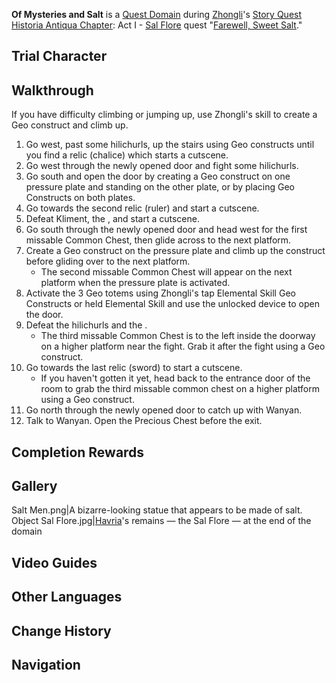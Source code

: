 {{Stub|Character Trial info, check [[Template:Trial Character]] for how to add it}}
{{Domain Infobox
|image        = Domain Of Mysteries and Salt.png
|type         = Quest
|description  = The seal has been broken, and both the treasures and the tale of the God of Salt await within.<br />The party pushes on, each armed with disparate aims...
|quest        = Farewell, Sweet Salt
|quest_type   = Story
|region       = Liyue
|area         = Bishui Plain
|subarea      = Sal Terrae
|requiredAR   = 40
|recLevel     = 35
|recElements  = Geo
|trial        = Zhongli
}}
'''Of Mysteries and Salt''' is a [[Quest Domain]] during [[Zhongli]]'s [[Story Quest]] [[Historia Antiqua Chapter]]: Act I - [[Sal Flore]] quest "[[Farewell, Sweet Salt]]."

==Trial Character==
{{Trial Character
|wl                     = 5
|character_name          = Zhongli
|character_level5        = 71
|constellation5          = 3
|weapon_name             = Vortex Vanquisher
|weapon_level5           = 71
|refinement5             = 1
|artifact_flower         = Royal Flora
|artifact_feather        = Royal Plume
|artifact_sands          = Royal Pocket Watch
|artifact_goblet         = Royal Silver Urn
|artifact_circlet        = Royal Masque
|set1                    = Noblesse Oblige
|set1_piece_bonus        = 4
|artifact_level5         = 16
|normal_attack_talent5   = 5
|elemental_skill_talent5 = 8
|elemental_burst_talent5 = 5
|hp5                     = 22,820
|atk5                    = 1,725
|def5                    = 684
|em5                     = 42
|er5                     = 135.0%
|crit_rate5              = 51.8%
|crit_dmg5               = 91.9%
|geo_dmg5                = 21.6%
}}

==Walkthrough==
If you have difficulty climbing or jumping up, use Zhongli's skill to create a Geo construct and climb up.
# Go west, past some hilichurls, up the stairs using Geo constructs until you find a relic (chalice) which starts a cutscene.
# Go west through the newly opened door and fight some hilichurls.
# Go south and open the door by creating a Geo construct on one pressure plate and standing on the other plate, or by placing Geo Constructs on both plates.
# Go towards the second relic (ruler) and start a cutscene.
# Defeat Kliment, the {{Enemy|Fatui Pyro Agent|nobr=1}}, and start a cutscene.
# Go south through the newly opened door and head west for the first missable Common Chest, then glide across to the next platform.
# Create a Geo construct on the pressure plate and climb up the construct before gliding over to the next platform.
#* The second missable Common Chest will appear on the next platform when the pressure plate is activated.
# Activate the 3 Geo totems using Zhongli's tap Elemental Skill Geo Constructs or held Elemental Skill and use the unlocked device to open the door.
# Defeat the hilichurls and the {{Enemy|Pyro Abyss Mage|nobr=1}}.
#* The third missable Common Chest is to the left inside the doorway on a higher platform near the fight. Grab it after the fight using a Geo construct.
# Go towards the last relic (sword) to start a cutscene.
#* If you haven't gotten it yet, head back to the entrance door of the room to grab the third missable common chest on a higher platform using a Geo construct.
# Go north through the newly opened door to catch up with Wanyan.
# Talk to Wanyan. Open the Precious Chest before the exit.

==Completion Rewards==
{{Card|Mora|10,000}}
{{Card|Adventurer's Experience|2}}
{{Card|Mystic Enhancement Ore|2}}
{{Card|Prithiva Topaz Fragment|1}}

==Gallery==
<gallery>
Salt Men.png|A bizarre-looking statue that appears to be made of salt.
Object Sal Flore.jpg|[[Havria]]'s remains &mdash; the Sal Flore &mdash; at the end of the domain
</gallery>

==Video Guides==
{{EVT
|video1   = https://youtu.be/yaz9UFpTz1U
|caption1 = Of Mysteries and Salt Guide (4 Chests)
}}

==Other Languages==
{{Other Languages
|en      = Of Mysteries and Salt
|zhs     = 盐中之谜
|zhs_rm  = Yán Zhōng zhī Mí
|zht     = 鹽中之謎
|zht_rm  = Yán Zhōng zhī Mí
|zh_tl   = Mystery in the Salt
|ja      = 塩の中の謎
|ja_rm   = Shio no Naka no Nazo
|ja_tl   = Mystery in the Salt
|ko      = 소금의 수수께끼
|ko_rm   = Sogeum-ui Susukkekki
|ko_tl   = Mystery of Salt
|es      = El secreto de la sal
|es_tl   = The Secret of Salt
|fr      = Mystères du sel
|fr_tl   = Mysteries of Salt
|ru      = Соляные тайны
|ru_tl   = Salt Mysteries
|th      = ปริศนาแห่งเกลือ
|th_rm   = Prit-sa-na haeng Kluea
|th_tl   = Mystery of Salt
|vi      = Bí ẩn của muối
|vi_tl   = 
|de      = Das Rätsel im Salz
|de_tl   = The Riddle within the Salt
|id      = Misteri Garam
|id_tl   = Salt Mystery
|pt      = Mito no Sal
|pt_tl   = Myth on Salt
|tr      = Tuzdaki Gizem
|tr_tl   = 
|it      = Misteri del sale
|it_tl   = 
}}

==Change History==
{{Change History|1.1}}

==Navigation==
{{Domain Navbox|Temporary}}